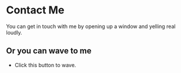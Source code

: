 
# Contact Me

You can get in touch with me by opening up a window and yelling real loudly.


## Or you can wave to me
* Click this button to wave.

<Wave/>
